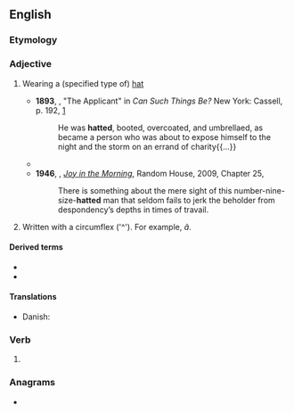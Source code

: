 ==English==

===Etymology===
{{suffix|en|hat|ed}}

===Adjective===
{{en-adj|-}}

# {{lb|en|chiefly|in combination}} Wearing a (specified type of) [[hat]]
#* '''1893''', {{w|Ambrose Bierce}}, "The Applicant" in ''Can Such Things Be?'' New York: Cassell, p. 192, [https://books.google.ca/books?id=Jc1EAQAAMAAJ&printsec=frontcover#v=onepage&q&f=false]
#*: He was '''hatted''', booted, overcoated, and umbrellaed, as became a person who was about to expose himself to the night and the storm on an errand of charity{{...}}
#* {{quote-book|1=en|year=1930|author=Norman Lindsay|authorlink=Norman Lindsay|title=Redheap|publisher=Ure Smith|location=Sydney|year_published=1965|page=92|passage=The harnessing done, he barked suddenly at the house, and there appeared Millie, hatted and gloved[.]}}
#* '''1946''', {{w|P. G. Wodehouse}}, ''[[w:Joy in the Morning (Wodehouse novel)|Joy in the Morning]]'', Random House, 2009, Chapter 25,
#*: There is something about the mere sight of this number-nine-size-'''hatted''' man that seldom fails to jerk the beholder from despondency’s depths in times of travail.
# {{lb|en|typography}} Written with a circumflex ('^'). For example, ''â''.

====Derived terms====
* {{l|en|bowler-hatted}}
* {{l|en|top-hatted}}

====Translations====
{{trans-top|wearing a hat}}
* Danish: {{t|da|hatteklædt}}
{{trans-mid}}
{{trans-bottom}}

===Verb===
{{head|en|verb form}}

# {{en-past of|hat}}

===Anagrams===
* {{anagrams|en|a=adehtt|tathed}}